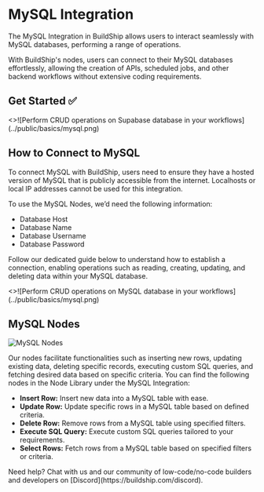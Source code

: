 # MySQL Integration


The MySQL Integration in BuildShip allows users to interact seamlessly with MySQL databases, performing a range of
operations.

With BuildShip's nodes, users can connect to their MySQL databases effortlessly, allowing the creation of APIs,
scheduled jobs, and other backend workflows without extensive coding requirements.

## Get Started ✅

<Cards num={3}>
  <Card image title='Perform CRUD operations on MySQL database' href='./tutorials/mysql-crud'>
    <>![Perform CRUD operations on Supabase database in your workflows](../public/basics/mysql.png)</>
  </Card>
</Cards>

## How to Connect to MySQL

To connect MySQL with BuildShip, users need to ensure they have a hosted version of MySQL that is publicly accessible
from the internet. Localhosts or local IP addresses cannot be used for this integration.

To use the MySQL Nodes, we’d need the following information:

- Database Host
- Database Name
- Database Username
- Database Password

Follow our dedicated guide below to understand how to establish a connection, enabling operations such as reading,
creating, updating, and deleting data within your MySQL database.

<Cards num={1}>
  <Card image arrow title='Perform CRUD operations on MySQL database in your workflows' href='./tutorials/mysql-crud'>
    <>![Perform CRUD operations on MySQL database in your workflows](../public/basics/mysql.png)</>
  </Card>
</Cards>

## MySQL Nodes

<Image src={mysql1} alt='MySQL Nodes' width={1200} />

Our nodes facilitate functionalities such as inserting new rows, updating existing data, deleting specific records,
executing custom SQL queries, and fetching desired data based on specific criteria. You can find the following nodes in
the Node Library under the MySQL Integration:

- **Insert Row:** Insert new data into a MySQL table with ease.
- **Update Row:** Update specific rows in a MySQL table based on defined criteria.
- **Delete Row:** Remove rows from a MySQL table using specified filters.
- **Execute SQL Query:** Execute custom SQL queries tailored to your requirements.
- **Select Rows:** Fetch rows from a MySQL table based on specified filters or criteria.

<Callout emoji='🙋🏻'>
  Need help? Chat with us and our community of low-code/no-code builders and developers on
  [Discord](https://buildship.com/discord).
</Callout>
